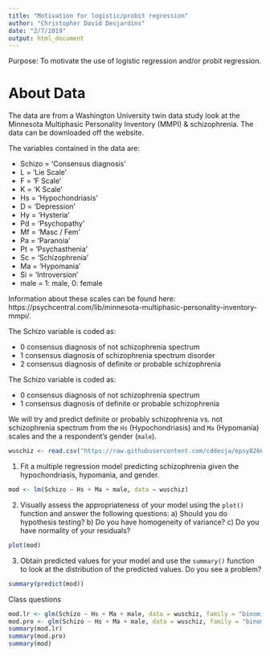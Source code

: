 ```yaml
---
title: "Motivation for logistic/probit regression"
author: "Christopher David Desjardins"
date: "2/7/2019"
output: html_document
---
```


Purpose: To motivate the use of logistic regression and/or probit regression.

# About Data
The data are from a Washington University twin data study look at the Minnesota Multiphasic Personality Inventory (MMPI) & schizophrenia. The data can be downloaded off the website.

The variables contained in the data are:

* Schizo = 'Consensus diagnosis'
* L   = 'Lie Scale'
* F   = 'F Scale'
* K   = 'K Scale'
* Hs  = 'Hypochondriasis'
* D   = 'Depression'
* Hy  = 'Hysteria'
* Pd  = 'Psychopathy'
* Mf  = 'Masc / Fem'
* Pa  = 'Paranoia'
* Pt  = 'Psychasthenia'
* Sc  = 'Schizophrenia'
* Ma  = 'Hypomania'
* Si  = 'Introversion'
* male = 1: male, 0: female

Information about these scales can be found here: https://psychcentral.com/lib/minnesota-multiphasic-personality-inventory-mmpi/.


The Schizo variable is coded as:

- 0 consensus diagnosis of not schizophrenia spectrum
- 1 consensus diagnosis of schizophrenia spectrum disorder
- 2 consensus diagnosis of definite or probable schizophrenia  

The Schizo variable is coded as:

- 0 consensus diagnosis of not schizophrenia spectrum
- 1 consensus diagnosis of definite or probable schizophrenia  

We will try and predict definite or probably schizophrenia vs. not schizophrenia spectrum  from the `Hs`  (Hypochondriasis) and `Ma` (Hypomania) scales and the a respondent's gender (`male`).

```r
wuschiz <- read.csv("https://raw.githubusercontent.com/cddesja/epsy8266/master/course_materials/data/wuschiz.csv")
```

1. Fit a multiple regression model predicting schizophrenia given the hypochondriasis, hypomania, and gender.

```r
mod <- lm(Schizo ~ Hs + Ma + male, data = wuschiz)
```

2. Visually assess the appropriateness of your model using the `plot()` function and answer the following questions: a) Should you do hypothesis testing? b) Do you have homogeneity of variance? c) Do you have normality of your residuals?

```r
plot(mod)
```

3. Obtain predicted values for your model and use the `summary()` function to look at the distribution of the predicted values. Do you see a problem?

```r
summary(predict(mod))
```
















Class questions

```r
mod.lr <- glm(Schizo ~ Hs + Ma + male, data = wuschiz, family = "binomial")
mod.pro <- glm(Schizo ~ Hs + Ma + male, data = wuschiz, family = "binomial"(link = "probit"))
summary(mod.lr)
summary(mod.pro)
summary(mod)
```
